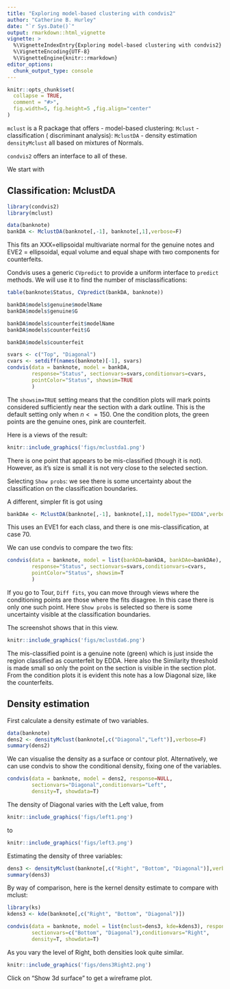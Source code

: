 ```yaml
---
title: "Exploring model-based clustering with condvis2"
author: "Catherine B. Hurley"
date: "`r Sys.Date()`"
output: rmarkdown::html_vignette
vignette: >
  %\VignetteIndexEntry{Exploring model-based clustering with condvis2}
  %\VignetteEncoding{UTF-8}
  %\VignetteEngine{knitr::rmarkdown}
editor_options: 
  chunk_output_type: console
---
```


```r
knitr::opts_chunk$set(
  collapse = TRUE,
  comment = "#>",
  fig.width=5, fig.height=5 ,fig.align="center"
)
```

`mclust` is a R package that offers
- model-based clustering: `Mclust`
- classification ( discriminant analysis): `MclustDA`
- density estimation `densityMclust`
all based on mixtures of Normals.

`condvis2` offers an interface to all of these.

We start with 

## Classification: MclustDA

```r
library(condvis2)
library(mclust)
```

```r
data(banknote)
bankDA <- MclustDA(banknote[,-1], banknote[,1],verbose=F)
```

This fits an XXX=ellipsoidal multivariate normal for the genuine notes and
EVE2 = ellipsoidal, equal volume and equal shape with two components for
 counterfeits.


Condvis uses a generic `CVpredict` to provide a uniform interface to `predict` methods.
We will use it to find the number of misclassifications:

```r
table(banknote$Status, CVpredict(bankDA, banknote))
```

```r
bankDA$models$genuine$modelName
bankDA$models$genuine$G

bankDA$models$counterfeit$modelName
bankDA$models$counterfeit$G

bankDA$models$counterfeit
```




```r
svars <- c("Top", "Diagonal")
cvars <- setdiff(names(banknote)[-1], svars)
condvis(data = banknote, model = bankDA, 
        response="Status", sectionvars=svars,conditionvars=cvars, 
        pointColor="Status", showsim=TRUE
        )
```


The `showsim=TRUE` setting means that the condition plots will mark points considered
sufficiently near the section with a dark outline. This is the default setting only
when $n <= 150$. One the condition plots, the green points are the genuine ones, pink
are counterfeit.

Here is a views of the result:

```r
knitr::include_graphics('figs/mclustda1.png')
```
There is one point that appears to be mis-classified (though it is not). 
However, as it's size is small it is not very close
to the selected section.

Selecting `Show probs`: we see there is some uncertainty about the classification on the classification
boundaries.








A different, simpler fit is got using

```r
bankDAe <- MclustDA(banknote[,-1], banknote[,1], modelType="EDDA",verbose=F)
```

This uses an EVE1 for each class, and there is one mis-classification, at case 70.



We can use condvis to compare the two fits:

```r
condvis(data = banknote, model = list(bankDA=bankDA, bankDAe=bankDAe), 
        response="Status", sectionvars=svars,conditionvars=cvars, 
        pointColor="Status", showsim=T
        )
```

If you go to Tour, `Diff fits`, you can move through views where the
conditioning points are those where the fits disagree. In this case there is
only one such point.
Here `Show probs` is selected so there is some uncertainty visible at the classification
boundaries.

The screenshot shows that in this view.
```r
knitr::include_graphics('figs/mclustda6.png')
```

The mis-classified point is a genuine note (green) which is just inside the
region classified as counterfeit by EDDA.
Here also the Similarity threshold is made small so only the point on the section is visible
in the section plot.
From the condition plots it is evident this note has a low  Diagonal size, like the
counterfeits.


## Density estimation

First calculate a density estimate of two variables.
```r
data(banknote)
dens2 <- densityMclust(banknote[,c("Diagonal","Left")],verbose=F) 
summary(dens2)
```

We can visualise the density as a surface or contour plot.
Alternatively, we can use condvis to show the conditional
density, fixing one of the variables.

```r
condvis(data = banknote, model = dens2, response=NULL,
        sectionvars="Diagonal",conditionvars="Left",
        density=T, showdata=T)
```

The density of Diagonal varies with the Left value, from
```r
knitr::include_graphics('figs/left1.png')
```
to 

```r
knitr::include_graphics('figs/left3.png')
```

Estimating the density of three variables:

```r
dens3 <- densityMclust(banknote[,c("Right", "Bottom", "Diagonal")],verbose=F) 
summary(dens3)
```

By way of comparison, here is the kernel density estimate to compare with mclust:

```r
library(ks)
kdens3 <- kde(banknote[,c("Right", "Bottom", "Diagonal")])
```

```r
condvis(data = banknote, model = list(mclust=dens3, kde=kdens3), response=NULL,
        sectionvars=c("Bottom", "Diagonal"),conditionvars="Right",
        density=T, showdata=T)
```

As you vary the level of Right, both densities look quite similar.

```r
knitr::include_graphics('figs/dens3Right2.png')
```
<!-- https://www.ncbi.nlm.nih.gov/pmc/articles/PMC5096736/ -->

Click on "Show 3d surface" to get a wireframe plot.
